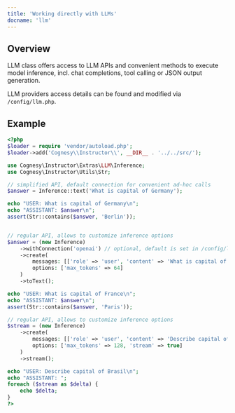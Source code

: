 ---
title: 'Working directly with LLMs'
docname: 'llm'
---

## Overview

LLM class offers access to LLM APIs and convenient methods to execute
model inference, incl. chat completions, tool calling or JSON output
generation.

LLM providers access details can be found and modified via
`/config/llm.php`.


## Example

```php
<?php
$loader = require 'vendor/autoload.php';
$loader->add('Cognesy\\Instructor\\', __DIR__ . '../../src/');

use Cognesy\Instructor\Extras\LLM\Inference;
use Cognesy\Instructor\Utils\Str;

// simplified API, default connection for convenient ad-hoc calls
$answer = Inference::text('What is capital of Germany');

echo "USER: What is capital of Germany\n";
echo "ASSISTANT: $answer\n";
assert(Str::contains($answer, 'Berlin'));


// regular API, allows to customize inference options
$answer = (new Inference)
    ->withConnection('openai') // optional, default is set in /config/llm.php
    ->create(
        messages: [['role' => 'user', 'content' => 'What is capital of France']],
        options: ['max_tokens' => 64]
    )
    ->toText();

echo "USER: What is capital of France\n";
echo "ASSISTANT: $answer\n";
assert(Str::contains($answer, 'Paris'));

// regular API, allows to customize inference options
$stream = (new Inference)
    ->create(
        messages: [['role' => 'user', 'content' => 'Describe capital of Brasil']],
        options: ['max_tokens' => 128, 'stream' => true]
    )
    ->stream();

echo "USER: Describe capital of Brasil\n";
echo "ASSISTANT: ";
foreach ($stream as $delta) {
    echo $delta;
}
?>
```
